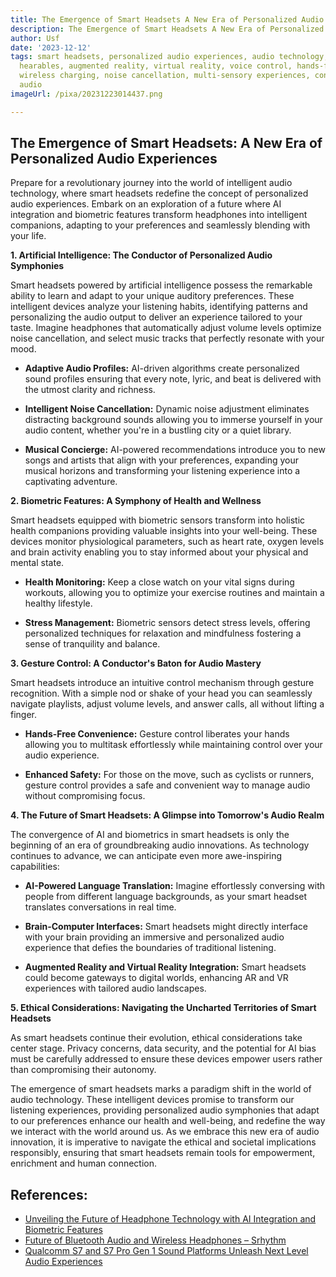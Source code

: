 ```yaml
---
title: The Emergence of Smart Headsets A New Era of Personalized Audio Experiences
description: The Emergence of Smart Headsets A New Era of Personalized Audio Experiences
author: Usf
date: '2023-12-12'
tags: smart headsets, personalized audio experiences, audio technology, wearable technology,
  hearables, augmented reality, virtual reality, voice control, hands-free communication,
  wireless charging, noise cancellation, multi-sensory experiences, context-aware
  audio
imageUrl: /pixa/20231223014437.png

---
```

## The Emergence of Smart  Headsets: A New  Era of Personalized Audio  Experiences

Prepare for  a revolutionary  journey into the world of intelligent audio technology, where smart headsets redefine the concept of personalized audio experiences. Embark on an exploration of a future where AI integration and biometric features transform headphones into intelligent companions,  adapting to your preferences and seamlessly  blending with your life.

**1. Artificial Intelligence: The Conductor of Personalized Audio Symphonies**

Smart headsets powered by artificial intelligence possess the remarkable ability  to learn and adapt  to your unique auditory preferences. These intelligent devices analyze your listening habits, identifying patterns and personalizing the audio  output to deliver an experience tailored to your taste. Imagine headphones  that automatically adjust volume  levels optimize noise cancellation, and select music tracks that perfectly resonate with your mood.

* **Adaptive Audio Profiles:**  AI-driven algorithms  create personalized sound profiles ensuring that every note, lyric, and beat is delivered with the utmost clarity and richness.

*  **Intelligent Noise Cancellation:** Dynamic noise adjustment eliminates distracting background sounds allowing you to immerse yourself  in  your  audio content, whether you're in a bustling city or  a quiet library.

* **Musical Concierge:** AI-powered recommendations introduce you to new songs and artists  that align with your preferences, expanding your  musical horizons and transforming your listening experience into a captivating  adventure.

**2. Biometric Features: A Symphony of Health and Wellness**

Smart headsets  equipped with biometric sensors transform into holistic health companions providing valuable insights into  your well-being. These devices monitor physiological parameters, such  as heart rate, oxygen levels and brain activity enabling you to stay informed  about your physical and mental state.

* **Health Monitoring:** Keep a close  watch on your vital signs during workouts, allowing  you to optimize  your exercise routines and maintain a healthy lifestyle.

* **Stress Management:** Biometric sensors  detect stress levels, offering personalized techniques for relaxation and mindfulness  fostering a sense of tranquility and balance.

**3. Gesture Control: A Conductor's  Baton for Audio Mastery**

Smart headsets introduce an intuitive control mechanism through gesture recognition.  With a simple nod or shake  of your head you can seamlessly navigate playlists, adjust volume levels, and  answer calls, all without lifting a finger.

* **Hands-Free Convenience:** Gesture control liberates  your hands allowing you  to  multitask effortlessly while maintaining  control over  your audio experience.

* **Enhanced Safety:** For those on the move, such as cyclists or runners, gesture control provides a safe and convenient way to manage audio without compromising focus.

**4. The Future of Smart Headsets: A Glimpse  into Tomorrow's Audio Realm**

The convergence of AI and biometrics in smart headsets is  only the beginning of an era  of groundbreaking audio innovations. As technology continues  to advance, we can anticipate even more awe-inspiring capabilities:

* **AI-Powered Language Translation:** Imagine effortlessly conversing with people from different language backgrounds, as  your  smart  headset translates conversations in real  time.

* **Brain-Computer Interfaces:** Smart headsets might directly interface with your brain providing an immersive and personalized audio experience that  defies the boundaries of traditional listening.

* **Augmented Reality and Virtual Reality Integration:** Smart headsets could become gateways to digital worlds, enhancing AR  and VR  experiences with tailored audio landscapes.

**5. Ethical Considerations: Navigating the Uncharted  Territories of Smart Headsets**

As  smart  headsets continue their evolution, ethical considerations take center stage. Privacy concerns, data security, and the potential for AI bias must be carefully addressed to ensure these devices empower users rather than compromising their autonomy.

The emergence of  smart headsets marks a paradigm  shift in the world of audio technology. These intelligent devices promise to transform our listening  experiences, providing personalized audio symphonies that adapt  to our  preferences enhance our health  and well-being, and redefine the way we interact with the world around us. As we embrace this new era of  audio innovation, it is imperative to navigate the ethical and societal implications responsibly, ensuring that smart headsets remain tools for empowerment, enrichment and  human connection.

## References:
- [Unveiling the Future of Headphone Technology with AI Integration and Biometric Features](https://cleeraudio.com/future-of-headphone-technology-with-ai-integration-and-biometric-features/)
- [Future of Bluetooth Audio and Wireless Headphones – Srhythm](https://www.srhythm.com/blogs/stories/future-of-bluetooth-audio-and-wireless-headphones)
- [Qualcomm S7 and S7 Pro Gen 1 Sound Platforms Unleash Next Level Audio Experiences](https://www.qualcomm.com/news/releases/2023/10/qualcomm-s7-and-s7-pro-gen-1-sound-platforms-unleash-next-level-)
